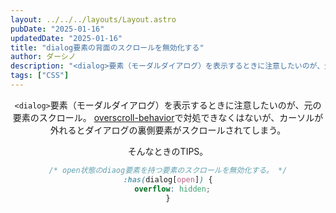 ```yaml
---
layout: ../../../layouts/Layout.astro
pubDate: "2025-01-16"
updatedDate: "2025-01-16"
title: "dialog要素の背面のスクロールを無効化する"
author: ダーシノ
description: "<dialog>要素（モーダルダイアログ）を表示するときに注意したいのが、元の要素のスクロール。 overscroll-behaviorで対処できなくはないが、カーソルが外れるとダイアログの裏側要素がスクロールされてしまう。"
tags: ["CSS"]
---
```



<Header {...frontmatter} />

`<dialog>`要素（モーダルダイアログ）を表示するときに注意したいのが、元の要素のスクロール。
[overscroll-behavior](https://developer.mozilla.org/en-US/docs/Web/CSS/overscroll-behavior)で対処できなくはないが、カーソルが外れるとダイアログの裏側要素がスクロールされてしまう。

そんなときのTIPS。
```css
/* open状態のdiaog要素を持つ要素のスクロールを無効化する。 */
:has(dialog[open]) {
  overflow: hidden;
}
```
